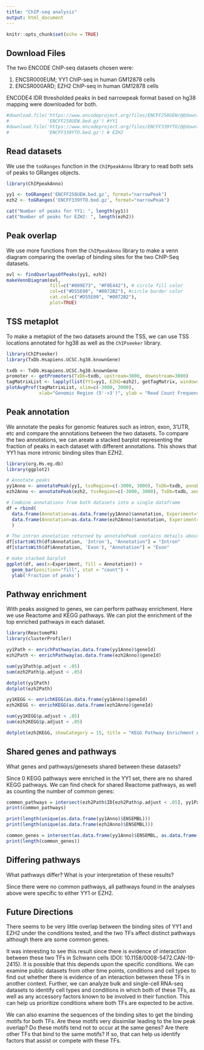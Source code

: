 ```yaml
---
title: "ChIP-seq analysis"
output: html_document
---
```


```r
knitr::opts_chunk$set(echo = TRUE)
```

## Download Files

The two ENCODE ChIP-seq datasets chosen were: 

1. ENCSR000EUM; YY1 ChIP-seq in human GM12878 cells
2. ENCSR000ARD; EZH2 ChIP-seq in human GM12878 cells

ENCODE4 IDR thresholded peaks in bed narrowpeak format based on hg38 mapping were downloaded for both.

```r
#download.file('https://www.encodeproject.org/files/ENCFF258UEW/@@download/ENCFF258UEW.bed.gz',
#              'ENCFF258UEW.bed.gz') #YY1
#download.file('https://www.encodeproject.org/files/ENCFF339YTO/@@download/ENCFF339YTO.bed.gz',
#              'ENCFF339YTO.bed.gz') # EZH2
```

## Read datasets

We use the `toGRanges` function in the `ChIPpeakAnno` library to read both sets of peaks to GRanges objects.

```r
library(ChIPpeakAnno)

yy1 <- toGRanges('ENCFF258UEW.bed.gz', format="narrowPeak")
ezh2 <- toGRanges('ENCFF339YTO.bed.gz', format="narrowPeak")

cat("Number of peaks for YY1: ", length(yy1))
cat("Number of peaks for EZH2: ", length(ezh2))
```

## Peak overlap

We use more functions from the `ChIPpeakAnno` library to make a venn diagram comparing the overlap of binding sites for the two ChIP-Seq datasets.

```r
ovl <- findOverlapsOfPeaks(yy1, ezh2)
makeVennDiagram(ovl,
                fill=c("#009E73", "#F0E442"), # circle fill color
                col=c("#D55E00", "#0072B2"), #circle border color
                cat.col=c("#D55E00", "#0072B2"),
                plot=TRUE)
```

## TSS metaplot

To make a metaplot of the two datasets around the TSS, we can use TSS locations annotated for hg38 as well as the `ChIPseeker` library.

```r
library(ChIPseeker)
library(TxDb.Hsapiens.UCSC.hg38.knownGene)

txdb <- TxDb.Hsapiens.UCSC.hg38.knownGene
promoter <- getPromoters(TxDb=txdb, upstream=3000, downstream=3000)
tagMatrixList <- lapply(list(YY1=yy1, EZH2=ezh2), getTagMatrix, windows=promoter)
plotAvgProf(tagMatrixList, xlim=c(-3000, 3000),
            xlab="Genomic Region (5'->3')", ylab = "Read Count Frequency")

```

## Peak annotation

We annotate the peaks for genomic features such as intron, exon, 3’UTR, etc and compare the annotations between the two datasets. To compare the two annotations, we can areate a stacked barplot representing the fraction of peaks in each dataset with different annotations. This shows that YY1 has more intronic binding sites than EZH2.

```r
library(org.Hs.eg.db)
library(ggplot2)

# Annotate peaks
yy1Anno <- annotatePeak(yy1, tssRegion=c(-3000, 3000), TxDb=txdb, annoDb="org.Hs.eg.db")
ezh2Anno <- annotatePeak(ezh2, tssRegion=c(-3000, 3000), TxDb=txdb, annoDb="org.Hs.eg.db")

# Combine annotations from both datasets into a single dataframe
df = rbind(
  data.frame(Annotation=as.data.frame(yy1Anno)$annotation, Experiment="YY1"),
  data.frame(Annotation=as.data.frame(ezh2Anno)$annotation, Experiment="EZH2")
  )

# The intron annotation returned by annotatePeak contains details about the introns and exons that we can drop for plotting.
df[startsWith(df$Annotation, 'Intron'), "Annotation"] = "Intron"
df[startsWith(df$Annotation, 'Exon'), "Annotation"] = "Exon"

# make stacked barplot
ggplot(df, aes(x=Experiment, fill = Annotation)) + 
  geom_bar(position="fill", stat = "count") +
  ylab('Fraction of peaks')

```

## Pathway enrichment

With peaks assigned to genes, we can perform pathway enrichment. Here we use Reactome and KEGG pathways. We can plot the enrichment of the top enriched pathways in each dataset.

```r
library(ReactomePA)
library(clusterProfiler)

yy1Path <- enrichPathway(as.data.frame(yy1Anno)$geneId)
ezh2Path <- enrichPathway(as.data.frame(ezh2Anno)$geneId)

sum(yy1Path$p.adjust < .05)
sum(ezh2Path$p.adjust < .05)

dotplot(yy1Path)
dotplot(ezh2Path)

yy1KEGG <- enrichKEGG(as.data.frame(yy1Anno)$geneId)
ezh2KEGG <- enrichKEGG(as.data.frame(ezh2Anno)$geneId)

sum(yy1KEGG$p.adjust < .05)
sum(ezh2KEGG$p.adjust < .05)

dotplot(ezh2KEGG, showCategory = 15, title = "KEGG Pathway Enrichment Analysis")
```

## Shared genes and pathways

What genes and pathways/genesets shared between these datasets?

Since 0 KEGG pathways were enriched in the YY1 set, there are no shared KEGG pathways. We can find check for shared Reactome pathways, as well as counting the number of common genes:

```r

common_pathways = intersect(ezh2Path$ID[ezh2Path$p.adjust < .05], yy1Path$ID[yy1Path$p.adjust < .05])
print(common_pathways)

print(length(unique(as.data.frame(yy1Anno)$ENSEMBL)))
print(length(unique(as.data.frame(ezh2Anno)$ENSEMBL)))

common_genes = intersect(as.data.frame(yy1Anno)$ENSEMBL, as.data.frame(ezh2Anno)$ENSEMBL)
print(length(common_genes))
```

## Differing pathways

What pathways differ? What is your interpretation of these results? 

Since there were no common pathways, all pathways found in the analyses above were specific to either YY1 or EZH2.


## Future Directions

There seems to be very little overlap between the binding sites of YY1 and EZH2 under the conditions tested, and the two TFs affect distinct pathways although there are some common genes.

It was interesting to see this result since there is evidence of interaction between these two TFs in Schwann cells (DOI: 10.1158/0008-5472.CAN-19-2415). It is possible that this depends upon the specific conditions. We can examine public datasets from other time points, conditions and cell types to find out whether there is evidence of an interaction between these TFs in another context. Further, we can analyze bulk and single-cell RNA-seq datasets to identify cell types and conditions in which both of these TFs, as well as any accessory factors known to be involved in their function. This can help us prioritize conditions where both TFs are expected to be active.

We can also examine the sequences of the binding sites to get the binding motifs for both TFs. Are these motifs very dissimilar leading to the low peak overlap? Do these motifs tend not to occur at the same genes? Are there other TFs that bind to the same motifs? If so, that can help us identify factors that assist or compete with these TFs.